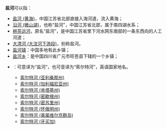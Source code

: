 '''盐河'''可以指：
*[[盐河_(黄海)|盐河 (黄海)]]，中国江苏省北部直接入海河道，流入黄海；
*[[沿河_(微山湖)|沿河 (微山湖)]]，也称“盐河”，中国江苏省北部，属于南四湖水系；
*[[栟茶运河|栟茶运河]]，原名“盐河”，是中国江苏省里下河水网东南部的一条东西向的人工河道；
*[[大清河_(大汶河下游段)|大清河 (大汶河下游段)]]，别称盐河。
*[[盐河镇|盐河镇]]：中国多地有此乡镇；
*[[盐河乡|盐河乡]]：是中国四川省广元市旺苍县下辖的一个乡镇；
*{{lang-en|Salt River}}：可意译为“盐河”，也可音译为“索尔特河”，英语国家地名。
**[[索尔特河_(亚利桑那州)|索尔特河 (亚利桑那州)]]
**[[索尔特河_(加利福尼亚州)|索尔特河 (加利福尼亚州)]]
**[[索尔特河_(肯塔基州)|索尔特河 (肯塔基州)]]
**[[索尔特河_(密歇根州)|索尔特河 (密歇根州)]]
**[[索尔特河_(密苏里州)|索尔特河 (密苏里州)]]
**[[索尔特河_(怀俄明州)|索尔特河 (怀俄明州)]]
**[[索尔特河_(美属维尔京群岛)|索尔特河 (美属维尔京群岛)]]
**[[索尔特河_(牙买加)|索尔特河 (牙买加)]]
{{disambig|Y|Cat=二字地名消歧义}}